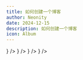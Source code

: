 ```yaml
---
title: 如何创建一个博客
author: Neonity
date: 2024-12-15
description: 如何创建一个博客
icon: Album
---
```


<Cards>
  <Card
    title="如何创建一个博客 https://fumadocs.dev/blog/make-a-blog"
    href="https://fumadocs.dev/blog/make-a-blog"
    icon={<EclipseIcon />}
  />
  <Card
    title="Home"
    href="/"
    icon={ <HomeIcon />}
  />
  <Card
    title="Docs"
    href="/docs"
    icon={ <BookIcon />}
  />
  <Card
    title="Blog"
    href="/blog"
    icon={ <NotebookPen />}
  />
</Cards>
